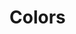 
<Meta title="Design System/Colors" component={Colors} />

# Colors

<Preview>
  <Colors
    title="Basic"
    subTitle="기본 색상으로 텍스트, 배경 등에 사용합니다."
    colorCardList={[
      {
        colorTitle: 'Black',
        cardColor: '#ffffff',
        colorValue: '#000000',
        useColor: '텍스트',
      },
      {
        colorTitle: 'White',
        cardColor: '#000000',
        cardBorder: true,
        colorValue: '#FFFFFF',
        useColor: '배경',
      },
    ]}
  />
  <Colors
    title="GrayScale"
    subTitle="기본 색상으로 텍스트, 배경 등에 사용합니다."
    colorCardList={[
      {
        colorTitle: 'Gray_01',
        cardColor: '#ffffff',
        colorValue: '#212121',
        useColor: '주 사용처 입력',
      },
      {
        colorTitle: 'Gray_02',
        cardColor: '#ffffff',
        colorValue: '#616161',
        useColor: '주 사용처 입력',
      },
      {
        colorTitle: 'Gray_03',
        cardColor: '#ffffff',
        colorValue: '#888888',
        useColor: '주 사용처 입력',
      },
      {
        colorTitle: 'Gray_04',
        cardColor: '#ffffff',
        colorValue: '#CCCCCC',
        useColor: '주 사용처 입력',
      },
      {
        colorTitle: 'Gray_05',
        cardColor: '#000000',
        colorValue: '#EEEEEE',
        useColor: '주 사용처 입력',
      },
      {
        colorTitle: 'Gray_06',
        cardColor: '#000000',
        colorValue: '#F5F5F5',
        useColor: '주 사용처 입력',
      },
    ]}
  />
  <Colors
    title="Primary"
    subTitle="브랜드 컬러로 강조, 활성, 긍정 등을 표현할때 사용합니다."
    colorCardList={[
      {
        colorTitle: 'Primary_01',
        cardColor: '#ffffff',
        colorValue: '#5A2B81',
        useColor: '활성화',
      },
      {
        colorTitle: 'Primary_01',
        cardColor: '#000000',
        colorValue: '#CECBEF',
        useColor: '포인트 컬러',
      },
    ]}
  />
  <Colors
    title="Secondary"
    subTitle="프라이머리 컬러를 보조하며 주목도가 높아야 하는 요소에 한해 부분적으로 사용합니다"
    colorCardList={[
      {
        colorTitle: 'Secondary_01',
        cardColor: '#ffffff',
        colorValue: '#75372A',
        useColor: '플래그',
      },
      {
        colorTitle: 'Secondary_02',
        cardColor: '#000000',
        colorValue: '#F5EE84',
        useColor: '플래그',
      },
      {
        colorTitle: 'Secondary_03',
        cardColor: '#000000',
        colorValue: '#F5F2C2',
        useColor: '플래그',
      },
    ]}
  />
</Preview>
